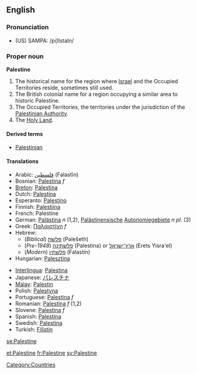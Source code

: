 ==English==

===Pronunciation===
*(US) SAMPA: /p{lIstaIn/

===Proper noun===
'''Palestine'''

#The historical name for the region where [[Israel]] and the Occupied Territories reside, sometimes still used.
#The British colonial name for a region occupying a similar area to historic Palestine.
#The Occupied Territories, the territories under the jurisdiction of the [[Palestinian Authority]].
#The [[Holy Land]].

====Derived terms====
*[[Palestinian]]

====Translations====
{{top}}
*Arabic: [[فلسطين]] (Falastīn)
*Bosnian: [[Palestina]] ''f''
*[[Breton]]: [[Palestina]]
*Dutch: [[Palestina]]
*Esperanto: [[Palestino]]
*Finnish: [[Palestiina]]
*French: Palestine
*German: [[Palästina]] ''n'' (1,2), [[Palästinensisch]]e [[Autonomiegebiet]]e ''n pl.'' (3)
*Greek: [[Παλαιστίνη]] ''f''
*Hebrew:
**(''Biblical'') [[פלשת|פלשׁת]] (Pəlešeth)
**(''Pre-1948'') [[פלשתינה]] (Palestina) or [[ארץ־ישראל]] (Erets Yisra'el)
**(''Modern'') [[פלשתין]] (Falastin)
*Hungarian: [[Palesztina]]
{{mid}}
*[[Interlingua]]: [[Palestina]]
*Japanese: [[パレスチナ]]
*[[Malay]]: [[Palestin]]
*Polish: [[Palestyna]]
*Portuguese: [[Palestina]] ''f''
*Romanian: [[Palestina]] ''f'' (1,2)
*Slovene: [[Palestina]] ''f''
*Spanish: [[Palestina]]
*Swedish: [[Palestina]]
*Turkish: [[Filistin]]
{{bottom}}

[[Category:Countries]]

[[se:Palestine]]

[[et:Palestine]]
[[fr:Palestine]]
[[sv:Palestine]]